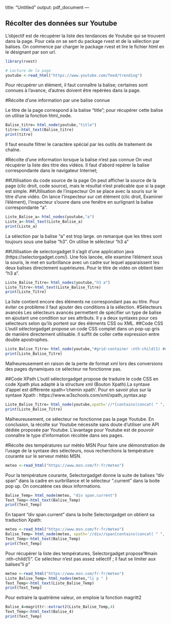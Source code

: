 title: "Untitled"
output: pdf_document
---

## Récolter des données sur Youtube

L'objectif est de récupérer la liste des tendances de Youtube qui se trouvent dans la page. Pour cela on se sert du package rvest et de la sélection par balises.
On commence par charger le package rvest et lire le fichier html en le désignant par son url.


```r
library(rvest)

# Lecture de la page
youtube <-read_html("https://www.youtube.com/feed/trending")
```

Pour récupérer un élément, il faut connaître la balise; certaines sont connues à l'avance, d'autres doivent être repérées dans la page.

#Récolte d'une information par une balise connue

Le titre de la page correspond à la balise "title"; pour récupérer cette balise on utilise la fonction html_node.

```r
Balise_titre= html_node(youtube,"title") 
titre<-html_text(Balise_titre)
print(titre)
```
Il faut ensuite filtrer le caractère spécial par les outils de traitement de chaîne.

#Récolte d'une information lorsque la balise n'est pas connue
On veut récupérer la liste des titre des vidéos. Il faut d'abord repérer la balise correspondante dans le navigateur Internet; 

##Utilisation du code source de la page
On peut afficher la source de la page (clic droit, code source), mais le résultat n'est praticable que si la page est simple.
##Utilisation de l'inspecteur
On se place avec la souris sur le titre d'une vidéo. On lance l'inspecteur sur cet élément (clic droit, Examiner l'élément), l'inspecteur s'ouvre dans une fenêtre en surlignant la balise correspondante "a".
```r
Liste_Balise_a= html_nodes(youtube,"a") 
Liste_a<-html_text(Liste_Balise_a)
print(Liste_a)
```
La sélection par la balise "a" est trop large. on remarque que les titres sont toujours sous une balise "h3". On utilise le sélecteur "h3 a"

##Utilisation de selectorgadget
Il s'agit d'une application java (https://selectorgadget.com/). Une fois lancée, elle examine l'élément sous la souris, le met en surbrillance avec un cadre sur lequel apparaissent les deux balises directement supérieures. Pour le titre de vidéo on obtient bien "h3 a".  
```r
Liste_Balise_Titre= html_nodes(youtube,"h3 a") 
Liste_Titre<-html_text(Liste_Balise_Titre)
print(Liste_Titre)
```
La liste contient encore des éléments ne correspondant pas au titre. Pour éviter ce problème il faut ajouter des conditions à la sélection.
#Sélecteurs avancés
Les sélecteurs avancés permettent de spécifier un type de balise en ajoutant une condition sur ses attributs. Il y a deux syntaxes pour ces sélecteurs selon qu'ils portent sur des éléments CSS ou XML.
##Code CSS
L'outil sélectorgadget propose un code CSS complet dans un pop-up gris de manière directement utilisable. Il suffit de coller cette expression entre double apostrophes.
```r
Liste_Balise_Titre= html_node(youtube,"#grid-container :nth-child(1) #dismissable #meta .style-scope") 
print(Liste_Balise_Titre)
```
Malheureusement en raison de la perte de format xml lors des conversions des pages dynamiques ce sélecteur ne fonctionne pas. 

##Code XPath
L'outil sélectorgadget propose de traduire le code CSS en code Xpath plus adapté à la structure xml (Bouton Xpath).La syntaxe d'appel est différente xpath='chemin xpath'. Pour en savoir plus sur la syntaxe Xpath : https://www.w3schools.com/xml/xpath_syntax.asp

```r
Liste_Balise_Titre= html_node(youtube,xpath='//*[contains(concat( " ", @class, " " ), concat( " ", "yt-formatted-string", " " ))]') 
print(Liste_Balise_Titre)
```
Malheureusement, ce sélecteur ne fonctionne pas la page Youtube. En conclusion, la récolte sur Youtube nécessite sans doute d'utiliser une API dédiée proposée par Youtube. L'avantage pour Youtube est de pouvoir connaître le type d'information récoltée dans ses pages.

#Récolte des températures sur météo MSN
 Pour  faire une démonstration de l'usage de la syntaxe des sélecteurs, nous recherchons la température courante sur le serveur météo MSN.
 
```r
meteo <-read_html("https://www.msn.com/fr-fr/meteo")
```
Pour la température courante, Selectorgadget donne la suite de balises "div span" dans la cadre en surbrillance et le sélecteur ".current" dans la boite pop up. On concatène ces deux informations.

```r
Balise_Temp= html_node(meteo, "div span.current") 
Text_Temp<-html_text(Balise_Temp)
print(Text_Temp)
```
En tapant "div span.current" dans la boîte Selectorgadget on obtient sa traduction Xpath:
```r
meteo <-read_html("https://www.msn.com/fr-fr/meteo")
Balise_Temp= html_node(meteo, xpath='//div//span[contains(concat( " ", @class, " " ), concat( " ", "current", " " ))]') 
Text_Temp<-html_text(Balise_Temp)
print(Text_Temp)
```


Pour récupérer la liste des températures, Selectorgadget propose"#main :nth-child(1)". Ce sélecteur n'est pas assez sélectif ; il faut se limiter aux balises "li p"
```r
meteo <-read_html("https://www.msn.com/fr-fr/meteo")
Liste_Balise_Temp= html_nodes(meteo,"li p " )
Text_Temp<-html_text(Liste_Balise_Temp)
print(Text_Temp)
```
Pour extraire la quatrième valeur, on emploie la fonction magritt2
```r
Balise_4=magrittr::extract2(Liste_Balise_Temp,4)
Text_Temp<-html_text(Balise_4)
print(Text_Temp)
```


